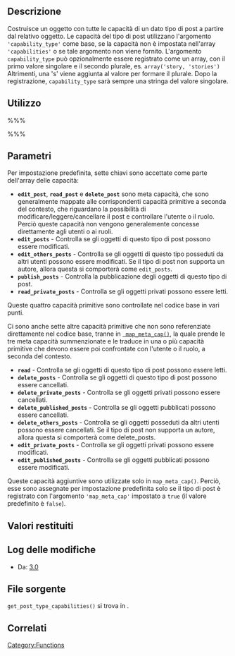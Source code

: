 {{Languages|
{{en|Function Reference/get_post_type_capabilities}}
{{it|Riferimento_funzioni/get_post_type_capabilities}}
}}

== Descrizione ==

Costruisce un oggetto con tutte le capacità di un dato tipo di post a partire dal relativo oggetto. Le capacità del tipo di post utilizzano l'argomento <tt>'capability_type'</tt> come base, se la capacità non è impostata nell'array <tt>'capabilities'</tt> o se tale argomento non viene fornito. L'argomento <tt>capability_type</tt> può opzionalmente essere registrato come un array, con il primo valore singolare e il secondo plurale, es. <tt>array('story, 'stories')</tt> Altrimenti, una 's' viene aggiunta al valore per formare il plurale. Dopo la registrazione, <tt>capability_type</tt> sarà sempre una stringa del valore singolare.

== Utilizzo ==
%%%<?php get_post_type_capabilities( $args ) ?>%%%

== Parametri ==
{{it:Parameter|$args|array|Un array di argomenti da confrontare con i tipi di post}}

Per impostazione predefinita, sette chiavi sono accettate come parte dell'array delle capacità:
* '''<tt>edit_post</tt>''', '''<tt>read_post</tt>''' e '''<tt>delete_post</tt>''' sono meta capacità, che sono generalmente mappate alle corrispondenti capacità primitive a seconda del contesto, che riguardano la possibilità di modificare/leggere/cancellare il post e controllare l'utente o il ruolo. Perciò queste capacità non vengono generalemente concesse direttamente agli utenti o ai ruoli.
* '''<tt>edit_posts</tt>''' - Controlla se gli oggetti di questo tipo di post possono essere modificati.
* '''<tt>edit_others_posts</tt>''' - Controlla se gli oggetti di questo tipo posseduti da altri utenti possono essere modificati. Se il tipo di post non supporta un autore, allora questa si comporterà come <tt>edit_posts</tt>.
* '''<tt>publish_posts</tt>''' - Controlla la pubblicazione degli oggetti di questo tipo di post.
* '''<tt>read_private_posts</tt>''' - Controlla se gli oggetti privati possono essere letti.

Queste quattro capacità primitive sono controllate nel codice base in vari punti.

Ci sono anche sette altre capacità primitive che non sono referenziate direttamente nel codice base, tranne in <tt>[[it:Riferimento_funzioni/map_meta_cap | map_meta_cap()]]</tt>, la quale prende le tre meta capacità summenzionate e le traduce in una o più capacità primitive che devono essere poi confrontate con l'utente o il ruolo, a seconda del contesto.
* '''<tt>read</tt>''' - Controlla se gli oggetti di questo tipo di post possono essere letti.
* '''<tt>delete_posts</tt>''' - Controlla se gli oggetti di questo tipo di post possono essere cancellati.
* '''<tt>delete_private_posts</tt>''' - Controlla se gli oggetti privati possono essere cancellati.
* '''<tt>delete_published_posts</tt>''' - Controlla se gli oggetti pubblicati possono essere cancellati.
* '''<tt>delete_others_posts</tt>''' - Controlla se gli oggetti posseduti da altri utenti possono essere cancellati. Se il tipo di post non supporta un autore, allora questa si comporterà come delete_posts.
* '''<tt>edit_private_posts</tt>''' - Controlla se gli oggetti privati possono essere modificati.
* '''<tt>edit_published_posts</tt>''' - Controlla se gli oggetti pubblicati possono essere modificati.

Queste capacità aggiuntive sono utilizzate solo in <tt>map_meta_cap()</tt>. Perciò, esse sono assegnate per impostazione predefinita solo se il tipo di post è registrato con l'argomento <tt>'map_meta_cap'</tt> impostato a <tt>true</tt> (il valore predefinito è <tt>false</tt>).

== Valori restituiti ==

{{it:Return||object|Oggetto con tutte le capacità come variabili membro}}

== Log delle modifiche ==

* Da: [[Version 3.0|3.0]]

== File sorgente ==

<tt>get_post_type_capabilities()</tt> si trova in {{Trac|wp-includes/post.php}}.

== Correlati ==

{{it:Post Type Tags}}

{{it:Tag Footer}}

{{Stub}}

[[Category:Functions]]